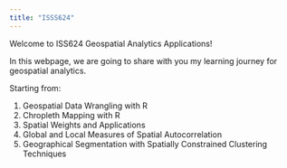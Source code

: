```yaml
---
title: "ISSS624"
---
```


Welcome to ISS624 Geospatial Analytics Applications!

In this webpage, we are going to share with you my learning journey for geospatial analytics.

Starting from:

1.  Geospatial Data Wrangling with R
2.  Chropleth Mapping with R
3.  Spatial Weights and Applications
4.  Global and Local Measures of Spatial Autocorrelation
5.  Geographical Segmentation with Spatially Constrained Clustering Techniques
